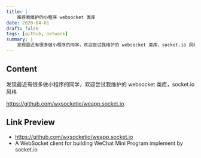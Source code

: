 ```yaml
---
title: |
    推荐我维护的小程序 websocket 类库
date: 2020-04-01
draft: false
tags: [github, network]
summary: |
    发现最近有很多做小程序的同学，欢迎尝试我维护的 websocket 类库，socket.io 风格
---
```


## Content

发现最近有很多做小程序的同学，欢迎尝试我维护的 websocket 类库，socket.io 风格

https://github.com/wxsocketio/weapp.socket.io


## Link Preview

- https://github.com/wxsocketio/weapp.socket.io
- A WebSocket client for building WeChat Mini Program implement by socket.io
